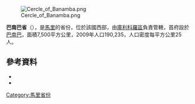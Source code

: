[[Image:Cercle_of_Banamba.png|right]]

'''巴南巴省'''（{{lang-fr|Cercle de Banamba}}），是[[馬里|馬里]]的省份，位於該國西部，由[[庫利科羅區|庫利科羅區]]負責管轄，首府設於[[巴南巴|巴南巴]]，面積7,500平方公里，2009年人口190,235，人口密度每平方公里25人。

==參考資料==
*{{citation | title=Synthèsis des Plans de Securité Alimentaire des Communes du Cercle Banamba 2008-2012 | publisher=Commissariat à la Sécurité Alimentaire, République du Mali, USAID-Mali | year=2008 | url=http://www.aec.msu.edu/fs2/mali_fd_strtgy/plans/koulikoro/banamba/P_S_A_SYNTHESE_cercle_Banamba.pdf | language=fr | deadurl=yes | archiveurl=https://web.archive.org/web/20110726135304/http://www.aec.msu.edu/fs2/mali_fd_strtgy/plans/koulikoro/banamba/P_S_A_SYNTHESE_cercle_Banamba.pdf | archivedate=2011年7月26日 | df= }}
*{{citation | url=http://instat.gov.ml/documentation/koulikoro.pdf | publisher=République de Mali: Institut National de la Statistique | title=Resultats Provisoires RGPH 2009 (Région de Koulikoro) | language=fr | accessdate=2015-07-10 | archive-date=2011-07-22 | archive-url=https://web.archive.org/web/20110722215701/http://instat.gov.ml/documentation/Koulikoro.pdf | dead-url=no }}

{{coord|13|45|N|7|20|W|dim:130000_region:ML-2_type:adm2nd_source:dewiki|display=title}}

{{庫利科羅區}}

[[Category:馬里省份|Category:馬里省份]]


{{Mali-geo-stub}}